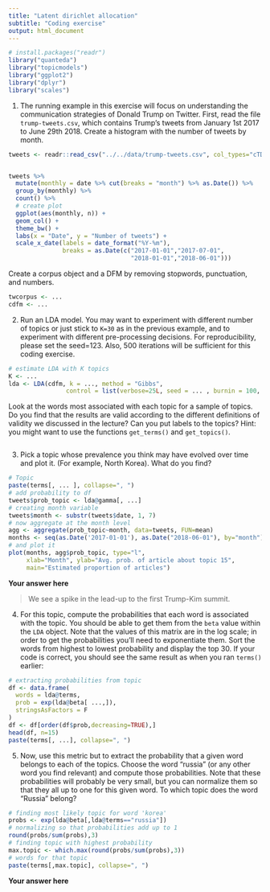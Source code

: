 ```yaml
---
title: "Latent dirichlet allocation"
subtitle: "Coding exercise"
output: html_document
---
```


```r
# install.packages("readr")
library("quanteda")
library("topicmodels")
library("ggplot2")
library("dplyr")
library("scales")
```


1. The running example in this exercise will focus on understanding the communication strategies of Donald Trump on Twitter. First, read the file `trump-tweets.csv`, which contains Trump's tweets from January 1st 2017 to June 29th 2018. Create a histogram with the number of tweets by month.

```r
tweets <- readr::read_csv("../../data/trump-tweets.csv", col_types="cTDc")


tweets %>% 
  mutate(monthly = date %>% cut(breaks = "month") %>% as.Date()) %>% 
  group_by(monthly) %>% 
  count() %>% 
  # create plot
  ggplot(aes(monthly, n)) + 
  geom_col() + 
  theme_bw() +
  labs(x = "Date", y = "Number of tweets") +
  scale_x_date(labels = date_format("%Y-%m"),
               breaks = as.Date(c("2017-01-01","2017-07-01", 
                                  "2018-01-01","2018-06-01"))) 
```

Create a corpus object and a DFM by removing stopwords, punctuation, and numbers.

```r
twcorpus <- ...
cdfm <- ...
```

2. Run an LDA model. You may want to experiment with different number of topics or just stick to `K=30` as in the previous example, and to experiment with different pre-processing decisions. For reproducibility, please set the seed=123. Also, 500 iterations will be sufficient for this coding exercise. 

```r
# estimate LDA with K topics
K <- ...
lda <- LDA(cdfm, k = ..., method = "Gibbs", 
                control = list(verbose=25L, seed = ... , burnin = 100, iter = ...))
```

Look at the words most associated with each topic for a sample of topics. Do you find that the results are valid according to the different definitions of validity we discussed in the lecture? Can you put labels to the topics? Hint: you might want to use the functions `get_terms()` and `get_topics()`. 

```r

```

3. Pick a topic whose prevalence you think may have evolved over time and plot it. (For example, North Korea). What do you find?

```r
# Topic 
paste(terms[, ... ], collapse=", ")
# add probability to df
tweets$prob_topic <- lda@gamma[, ...]
# creating month variable
tweets$month <- substr(tweets$date, 1, 7)
# now aggregate at the month level
agg <- aggregate(prob_topic~month, data=tweets, FUN=mean)
months <- seq(as.Date('2017-01-01'), as.Date("2018-06-01"), by="month")
# and plot it
plot(months, agg$prob_topic, type="l", 
     xlab="Month", ylab="Avg. prob. of article about topic 15",
     main="Estimated proportion of articles")

```

**Your answer here**

> We see a spike in the lead-up to the first Trump-Kim summit.


4. For this topic, compute the probabilities that each word is associated with the topic. You should be able to get them from the `beta` value within the `LDA` object. Note that the values of this matrix are in the log scale; in order to get the probabilities you'll need to exponentiate them. Sort the words from highest to lowest probability and display the top 30. If your code is correct, you should see the same result as when you ran `terms()` earlier:

```r
# extracting probabilities from topic 
df <- data.frame(
  words = lda@terms,
  prob = exp(lda@beta[ ...,]),
  stringsAsFactors = F
)
df <- df[order(df$prob,decreasing=TRUE),]
head(df, n=15)
paste(terms[, ...], collapse=", ")
```

5. Now, use this metric but to extract the probability that a given word belongs to each of the topics. Choose the word "russia" (or any other word you find relevant) and compute those probabilities. Note that these probabilities will probably be very small, but you can normalize them so that they all up to one for this given word. To which topic does the word "Russia" belong?


```r
# finding most likely topic for word 'korea'
probs <- exp(lda@beta[,lda@terms=="russia"])
# normalizing so that probabilities add up to 1
round(probs/sum(probs),3)
# finding topic with highest probability
max.topic <- which.max(round(probs/sum(probs),3))
# words for that topic
paste(terms[,max.topic], collapse=", ")
```

**Your answer here**

> 



